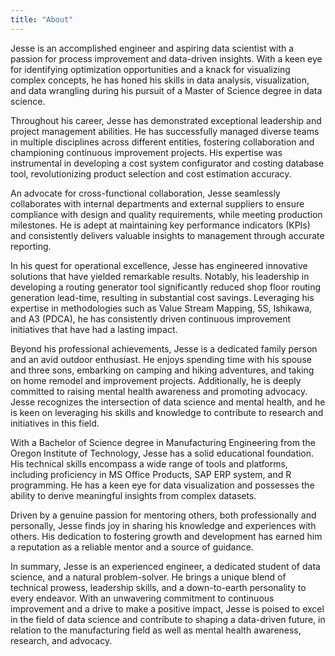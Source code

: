 ```yaml
---
title: "About"
---
```


Jesse is an accomplished engineer and aspiring data scientist with a passion for process improvement and data-driven insights. With a keen eye for identifying optimization opportunities and a knack for visualizing complex concepts, he has honed his skills in data analysis, visualization, and data wrangling during his pursuit of a Master of Science degree in data science.

Throughout his career, Jesse has demonstrated exceptional leadership and project management abilities. He has successfully managed diverse teams in multiple disciplines across different entities, fostering collaboration and championing continuous improvement projects. His expertise was instrumental in developing a cost system configurator and costing database tool, revolutionizing product selection and cost estimation accuracy.

An advocate for cross-functional collaboration, Jesse seamlessly collaborates with internal departments and external suppliers to ensure compliance with design and quality requirements, while meeting production milestones. He is adept at maintaining key performance indicators (KPIs) and consistently delivers valuable insights to management through accurate reporting.

In his quest for operational excellence, Jesse has engineered innovative solutions that have yielded remarkable results. Notably, his leadership in developing a routing generator tool significantly reduced shop floor routing generation lead-time, resulting in substantial cost savings. Leveraging his expertise in methodologies such as Value Stream Mapping, 5S, Ishikawa, and A3 (PDCA), he has consistently driven continuous improvement initiatives that have had a lasting impact.

Beyond his professional achievements, Jesse is a dedicated family person and an avid outdoor enthusiast. He enjoys spending time with his spouse and three sons, embarking on camping and hiking adventures, and taking on home remodel and improvement projects. Additionally, he is deeply committed to raising mental health awareness and promoting advocacy. Jesse recognizes the intersection of data science and mental health, and he is keen on leveraging his skills and knowledge to contribute to research and initiatives in this field.

With a Bachelor of Science degree in Manufacturing Engineering from the Oregon Institute of Technology, Jesse has a solid educational foundation. His technical skills encompass a wide range of tools and platforms, including proficiency in MS Office Products, SAP ERP system, and R programming. He has a keen eye for data visualization and possesses the ability to derive meaningful insights from complex datasets.

Driven by a genuine passion for mentoring others, both professionally and personally, Jesse finds joy in sharing his knowledge and experiences with others. His dedication to fostering growth and development has earned him a reputation as a reliable mentor and a source of guidance.

In summary, Jesse is an experienced engineer, a dedicated student of data science, and a natural problem-solver. He brings a unique blend of technical prowess, leadership skills, and a down-to-earth personality to every endeavor. With an unwavering commitment to continuous improvement and a drive to make a positive impact, Jesse is poised to excel in the field of data science and contribute to shaping a data-driven future, in relation to the manufacturing field as well as mental health awareness, research, and advocacy.


